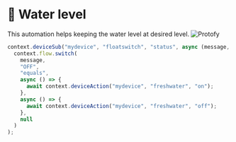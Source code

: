 
# 🚰​ Water level
This automation helps keeping the water level at desired level. 
![Protofy](http://localhost:8080/media/workspace/automation_filltank.png?raw=true)


```js copy filename="filltank.ts"
context.deviceSub("mydevice", "floatswitch", "status", async (message, topic) =>
  context.flow.switch(
    message,
    "OFF",
    "equals",
    async () => {
      await context.deviceAction("mydevice", "freshwater", "on");
    },
    async () => {
      await context.deviceAction("mydevice", "freshwater", "off");
    },
    null
  )
);
```
